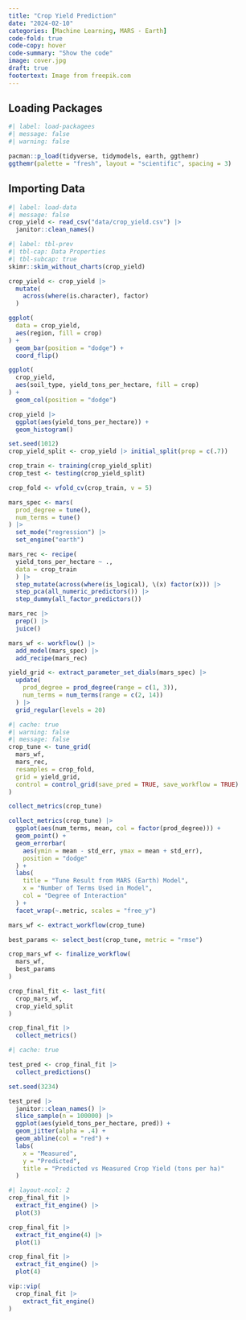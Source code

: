 ```yaml
---
title: "Crop Yield Prediction"
date: "2024-02-10"
categories: [Machine Learning, MARS - Earth]
code-fold: true
code-copy: hover
code-summary: "Show the code"
image: cover.jpg
draft: true
footertext: Image from freepik.com
---
```


## Loading Packages
```r
#| label: load-packagees
#| message: false
#| warning: false

pacman::p_load(tidyverse, tidymodels, earth, ggthemr)
ggthemr(palette = "fresh", layout = "scientific", spacing = 3)
```

## Importing Data 
```r
#| label: load-data
#| message: false
crop_yield <- read_csv("data/crop_yield.csv") |> 
  janitor::clean_names()
```

```r
#| label: tbl-prev
#| tbl-cap: Data Properties
#| tbl-subcap: true
skimr::skim_without_charts(crop_yield)
```
 
```r
crop_yield <- crop_yield |> 
  mutate(
    across(where(is.character), factor)
  )
```

```r
ggplot(
  data = crop_yield, 
  aes(region, fill = crop)
) +
  geom_bar(position = "dodge") +
  coord_flip()
```

```r
ggplot(
  crop_yield,
  aes(soil_type, yield_tons_per_hectare, fill = crop)
) +
  geom_col(position = "dodge")
```
 
```r
crop_yield |> 
  ggplot(aes(yield_tons_per_hectare)) +
  geom_histogram()
```

```r
set.seed(1012)
crop_yield_split <- crop_yield |> initial_split(prop = c(.7))
```

```r
crop_train <- training(crop_yield_split)
crop_test <- testing(crop_yield_split)
```

```r
crop_fold <- vfold_cv(crop_train, v = 5)
```


```r
mars_spec <- mars(
  prod_degree = tune(),
  num_terms = tune()
) |> 
  set_mode("regression") |> 
  set_engine("earth")
```

```r
mars_rec <- recipe(
  yield_tons_per_hectare ~ .,
  data = crop_train
  ) |> 
  step_mutate(across(where(is_logical), \(x) factor(x))) |> 
  step_pca(all_numeric_predictors()) |> 
  step_dummy(all_factor_predictors())
```

```r
mars_rec |> 
  prep() |> 
  juice()
```


```r
mars_wf <- workflow() |> 
  add_model(mars_spec) |> 
  add_recipe(mars_rec)
```

```r
yield_grid <- extract_parameter_set_dials(mars_spec) |> 
  update(
    prod_degree = prod_degree(range = c(1, 3)),
    num_terms = num_terms(range = c(2, 14))
  ) |> 
  grid_regular(levels = 20)

```


```r
#| cache: true
#| warning: false
#| message: false
crop_tune <- tune_grid(
  mars_wf,
  mars_rec,
  resamples = crop_fold,
  grid = yield_grid,
  control = control_grid(save_pred = TRUE, save_workflow = TRUE)
)
```

```r
collect_metrics(crop_tune)
```

```r
collect_metrics(crop_tune) |> 
  ggplot(aes(num_terms, mean, col = factor(prod_degree))) +
  geom_point() +
  geom_errorbar(
    aes(ymin = mean - std_err, ymax = mean + std_err),
    position = "dodge"
  ) +
  labs(
    title = "Tune Result from MARS (Earth) Model",
    x = "Number of Terms Used in Model",
    col = "Degree of Interaction"
  ) +
  facet_wrap(~.metric, scales = "free_y")
```

```r
mars_wf <- extract_workflow(crop_tune)
```


```r
best_params <- select_best(crop_tune, metric = "rmse")
```

```r
crop_mars_wf <- finalize_workflow(
  mars_wf, 
  best_params
)
```

```r
crop_final_fit <- last_fit(
  crop_mars_wf,
  crop_yield_split
)
```

```r
crop_final_fit |> 
  collect_metrics()
```

```r
#| cache: true

test_pred <- crop_final_fit |> 
  collect_predictions()
```


```r
set.seed(3234)

test_pred |> 
  janitor::clean_names() |> 
  slice_sample(n = 100000) |> 
  ggplot(aes(yield_tons_per_hectare, pred)) +
  geom_jitter(alpha = .4) +
  geom_abline(col = "red") +
  labs(
    x = "Measured",
    y = "Predicted",
    title = "Predicted vs Measured Crop Yield (tons per ha)"
  )
```

```r
#| layout-ncol: 2
crop_final_fit |> 
  extract_fit_engine() |> 
  plot(3)

crop_final_fit |> 
  extract_fit_engine(4) |> 
  plot(1)

crop_final_fit |> 
  extract_fit_engine() |> 
  plot(4)
```

```r
vip::vip(
  crop_final_fit |> 
    extract_fit_engine()
)
```

